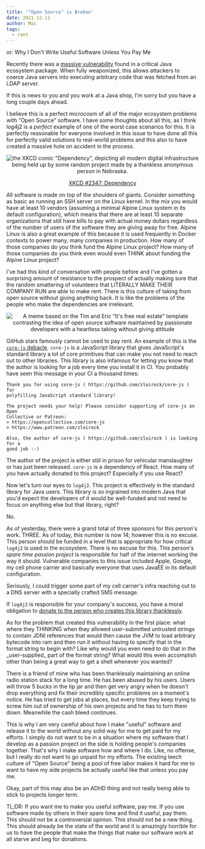 ```yaml
---
title: '"Open Source" is Broken'
date: 2021-12-11
author: Mai
tags:
  - rant
---
```


or: Why I Don't Write Useful Software Unless You Pay Me

Recently there was a [massive
vulnerability](https://www.lunasec.io/docs/blog/log4j-zero-day/) found in a
critical Java ecosystem package. When fully weaponized, this allows attackers to
coerce Java servers into executing arbitrary code that was fetched from an LDAP
server.

<XeblogConv name="Mara" mood="hacker">
  If this is news to you and you work at a Java shop, I'm sorry but you have a
  long couple days ahead.
</XeblogConv>

I believe this is a perfect microcosm of all of the major ecosystem problems
with "Open Source" software. I have some thoughts about all this, as I think
log4j2 is a _perfect_ example of one of the worst case scenarios for this. It is
perfectly reasonable for everyone involved in this issue to have done all this
for perfectly valid solutions to real-world problems and this also to have
created a massive hole on accident in the process.

<center>

![the XKCD comic "Dependency", depicting all modern digital infrastructure being
held up by some random project made by a thankless anonymous person in
Nebraska.](https://imgs.xkcd.com/comics/dependency.png)

[XKCD #2347: Dependency](https://xkcd.com/2347/)

</center>

All software is made on top of the shoulders of giants. Consider something as
basic as running an SSH server on the Linux kernel. In the mix you would have at
least 10 vendors (assuming a minimal Alpine Linux system in its default
configuration), which means that there are at least 10 separate organizations
that still have bills to pay with actual money dollars regardless of the number
of users of the software they are giving away for free. Alpine Linux is also a
great example of this because it is used frequently in Docker contexts to power
many, many companies in production. How many of those companies do you think
fund the Alpine Linux project? How many of those companies do you think even
would even THINK about funding the Alpine Linux project?

I've had this kind of conversation with people before and I've gotten a
surprising amount of resistance to the prospect of actually making sure that the
random smattering of volunteers that LITERALLY MAKE THEIR COMPANY RUN are able
to make rent. There is this culture of taking from open source without giving
anything back. It is like the problems of the people who make the dependencies
are irrelevant.

<center>

![A meme based on the Tim and Eric "It's free real estate" template contrasting
the idea of open source software maintained by passionate developers with a
heartless taking without giving attitude](https://cdn.xeiaso.net/file/christine-static/static/blog/5xi3x7.jpg)

</center>

GitHub stars famously cannot be used to pay rent. An example of this is the
[`core-js` debacle](https://github.com/zloirock/core-js/issues/767). `core-js`
is a JavaScript library that gives JavaScript's standard library a lot of core
primitives that can make you not need to reach out to other libraries. This
library is also infamous for letting you know that the author is looking for a
job every time you install it in CI. You probably have seen this message in your
CI a thousand times:

```
Thank you for using core-js ( https://github.com/zloirock/core-js ) for
polyfilling JavaScript standard library!

The project needs your help! Please consider supporting of core-js on Open
Collective or Patreon:
> https://opencollective.com/core-js
> https://www.patreon.com/zloirock

Also, the author of core-js ( https://github.com/zloirock ) is looking for a
good job :-)
```

The author of the project is either still in prison for vehicular manslaughter
or has just been released. `core-js` is a dependency of React. How many of you
have actually donated to this project? Especially if you use React?

Now let's turn our eyes to `log4j2`. This project is effectively in the standard
library for Java users. This library is so ingrained into modern Java that
you'd expect the developers of it would be well-funded and not need to focus on
anything else but that library, right?

No.

As of yesterday, there were a grand total of three sponsors for this person's
work. THREE. As of today, this number is now 14; however this is no excuse. This
person should be funded in a level that is appropriate for how critical `log4j2`
is used in the ecosystem. There is no excuse for this. This person's _spare time
passion project_ is responsible for half of the internet working the way it
should. Vulnerable companies to this issue included Apple, Google, my cell phone
carrier and basically everyone that uses JavaEE in its default configuration.

Seriously, I could trigger some part of my cell carrier's infra reaching out
to a DNS server with a specially crafted SMS message.

If `log4j2` is responsible for your company's success, you have a moral
obligation to [donate to the person who creates this library
thanklessly](https://github.com/sponsors/rgoers).

<XeblogConv name="Numa" mood="stare">
  As for the problem that created this vulnerability in the first place: what
  where they THINKING when they allowed user-submitted untrusted strings to
  contain JDNI references that would then cause the JVM to load arbitrary
  bytecode into ram and then run it without having to specify that in the format
  string to begin with? Like why would you even need to do that in the
  _user-supplied_ part of the format string? What would this even accomplish
  other than being a great way to get a shell whenever you wanted?
</XeblogConv>

There is a friend of mine who has been thanklessly maintaining an online radio
station stack for a long time. He has been abused by his users. Users will throw
5 bucks in the tip jar and then get very angry when he doesn't drop everything
and fix their incredibly specific problems on a moment's notice. He has tried to
get jobs at places, but every time they keep trying to screw him out of
ownership of his own projects and he has to turn them down. Meanwhile the cash
bleed continues.

This is why I am very careful about how I make "useful" software and release it
to the world without any solid way for me to get paid for my efforts. I simply
do not want to be in a situation where my software that I develop as a passion
project on the side is holding people's companies together. That's why I make
software how and where I do. Like, no offense, but I really do not want to go
unpaid for my efforts. The existing leech culture of "Open Source" being a pool
of free labor makes it hard for me to want to have my side projects be actually
useful like that unless you pay me.

<XeblogConv name="Cadey" mood="coffee">
  Okay, part of this may also be an ADHD thing and not really being able to
  stick to projects longer term.
</XeblogConv>

TL;DR: If you want me to make you useful software, pay me. If you use software
made by others in their spare time and find it useful, pay them. This should not
be a controversial opinion. This should not be a new thing. This should already
be the state of the world and it is amazingly horrible for us to have the people
that make the things that make our software work at all starve and beg for
donations.

